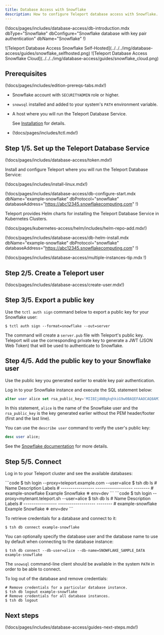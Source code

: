 ```yaml
---
title: Database Access with Snowflake
description: How to configure Teleport database access with Snowflake.
---
```


(!docs/pages/includes/database-access/db-introduction.mdx  dbType="Snowflake" dbConfigure="Snowflake database with key pair authentication" dbName="Snowflake" !)

<Tabs>
<TabItem scope={["oss", "enterprise"]} label="Self-Hosted">
  ![Teleport Database Access Snowflake Self-Hosted](../../../img/database-access/guides/snowflake_selfhosted.png)
</TabItem>
<TabItem scope={["cloud"]} label="Teleport Enterprise Cloud">
  ![Teleport Database Access Snowflake Cloud](../../../img/database-access/guides/snowflake_cloud.png)
</TabItem>

</Tabs>

## Prerequisites

(!docs/pages/includes/edition-prereqs-tabs.mdx!)

- Snowflake account with `SECURITYADMIN` role or higher.

- `snowsql` installed and added to your system's `PATH` environment variable.

- A host where you will run the Teleport Database Service.

  See [Installation](../../installation.mdx) for details.

- (!docs/pages/includes/tctl.mdx!)

## Step 1/5. Set up the Teleport Database Service

(!docs/pages/includes/database-access/token.mdx!)

Install and configure Teleport where you will run the Teleport Database Service:

<Tabs>
<TabItem label="Linux Server">

(!docs/pages/includes/install-linux.mdx!)

(!docs/pages/includes/database-access/db-configure-start.mdx dbName="example-snowflake" dbProtocol="snowflake" databaseAddress="https://abc12345.snowflakecomputing.com" !)

</TabItem>
<TabItem label="Kubernetes Cluster">
  Teleport provides Helm charts for installing the Teleport Database Service in Kubernetes Clusters.

  (!docs/pages/kubernetes-access/helm/includes/helm-repo-add.mdx!)

  (!docs/pages/includes/database-access/db-helm-install.mdx dbName="example-snowflake" dbProtocol="snowflake" databaseAddress="https://abc12345.snowflakecomputing.com" !)
</TabItem>
</Tabs>

(!docs/pages/includes/database-access/multiple-instances-tip.mdx !)

## Step 2/5. Create a Teleport user

(!docs/pages/includes/database-access/create-user.mdx!)

## Step 3/5. Export a public key

Use the `tctl auth sign` command below to export a public key for your Snowflake user:

```code
$ tctl auth sign --format=snowflake --out=server
```

The command will create a `server.pub` file with Teleport's public key. Teleport will use the corresponding private key to
generate a JWT (JSON Web Token) that will be used to authenticate to Snowflake.


## Step 4/5. Add the public key to your Snowflake user

Use the public key you generated earlier to enable key pair authentication.

Log in to your Snowflake instance and execute the SQL statement below:

```sql
alter user alice set rsa_public_key='MIIBIjANBgkqhkiG9w0BAQEFAAOCAQ8AMIIBCgKCAQEAv3dHYw4LJCcZzdbhb3hV...LwIDAQAB';
```

In this statement, `alice` is the name of the Snowflake user and the `rsa_public_key` is the key generated earlier without
the PEM header/footer (first and the last line).

You can use the `describe user` command to verify the user's public key:

```sql
desc user alice;
```

See the [Snowflake documentation](https://docs.snowflake.com/en/user-guide/key-pair-auth.html#step-4-assign-the-public-key-to-a-snowflake-user)
for more details.

## Step 5/5. Connect

Log in to your Teleport cluster and see the available databases:

<Tabs>
  <TabItem scope={["enterprise", "oss"]} label="Self-Hosted">
    ```code
    $ tsh login --proxy=teleport.example.com --user=alice
    $ tsh db ls
    # Name              Description         Labels
    # ----------------- ------------------- --------
    # example-snowflake Example Snowflake ❄ env=dev
    ```
  </TabItem>
  <TabItem scope={["cloud","team"]} label="Cloud-Hosted">
    ```code
    $ tsh login --proxy=mytenant.teleport.sh --user=alice
    $ tsh db ls
    # Name              Description         Labels
    # ----------------- ------------------- --------
    # example-snowflake Example Snowflake ❄ env=dev
    ```
  </TabItem>
</Tabs>

To retrieve credentials for a database and connect to it:

```code
$ tsh db connect example-snowflake
```

You can optionally specify the database user and the database name to use by
default when connecting to the database instance:

```code
$ tsh db connect --db-user=alice --db-name=SNOWFLAKE_SAMPLE_DATA example-snowflake
```

The `snowsql` command-line client should be available in the system `PATH` in order to be
able to connect.

To log out of the database and remove credentials:

```code
# Remove credentials for a particular database instance.
$ tsh db logout example-snowflake
# Remove credentials for all database instances.
$ tsh db logout
```

## Next steps

(!docs/pages/includes/database-access/guides-next-steps.mdx!)

